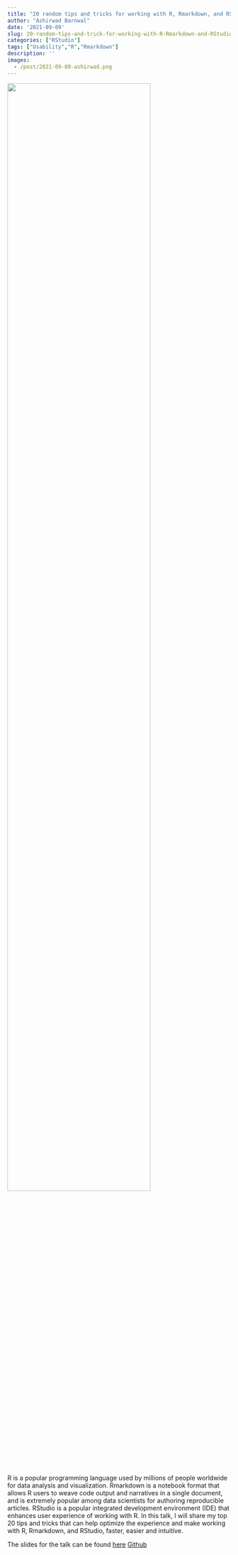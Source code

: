 ```yaml
---
title: "20 random tips and tricks for working with R, Rmarkdown, and RStudio"
author: "Ashirwad Barnwal"
date: '2021-09-09'
slug: 20-random-tips-and-trick-for-working-with-R-Rmarkdown-and-RStudio
categories: ["RStudio"]
tags: ["Usability","R","Rmarkdown"]
description: ''
images:
  - /post/2021-09-09-ashirwad.png
---
```


![](/post/2021-09-09-ashirwad.png){width=80%}  


R is a popular programming language used by millions of people worldwide for data analysis and visualization. Rmarkdown is a notebook format that allows R users to weave code output and narratives in a single document, and is extremely popular among data scientists for authoring reproducible articles. RStudio is a popular integrated development environment (IDE) that enhances user experience of working with R. In this talk, I will share my top 20 tips and tricks that can help optimize the experience and make working with R, Rmarkdown, and RStudio, faster, easier and intuitive.   

The slides for the talk can be found
[here](https://isugg21-rtips.netlify.app/)
[Github](https://github.com/ashirwad/isu-graphics-rtips)


